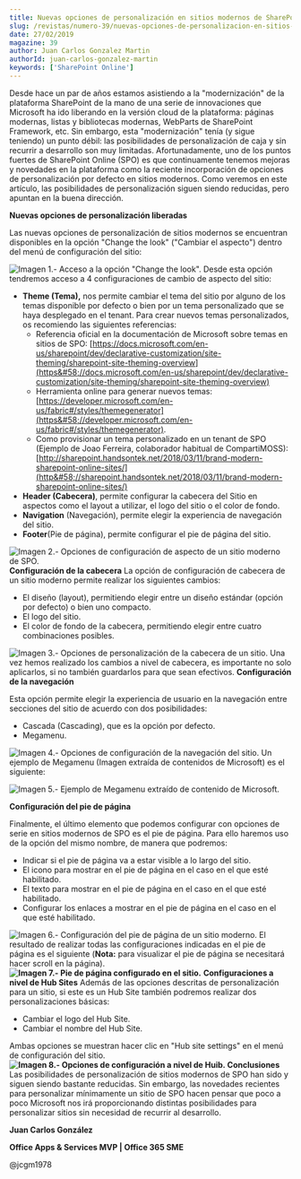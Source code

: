 ```yaml
---
title: Nuevas opciones de personalización en sitios modernos de SharePoint Online
slug: /revistas/numero-39/nuevas-opciones-de-personalizacion-en-sitios-modernos-de-sharepoint-online
date: 27/02/2019
magazine: 39
author: Juan Carlos Gonzalez Martin
authorId: juan-carlos-gonzalez-martin
keywords: ['SharePoint Online']
---
```



<ArticleHeader frontmatter={props.pageContext.frontmatter} />



Desde hace un par de años estamos asistiendo a la "modernización" de la plataforma SharePoint de la mano de una serie de innovaciones que Microsoft ha ido liberando en la versión cloud de la plataforma: páginas modernas, listas y bibliotecas modernas, WebParts de SharePoint Framework, etc. Sin embargo, esta "modernización" tenía (y sigue teniendo) un punto débil: las posibilidades de personalización de caja y sin recurrir a desarrollo son muy limitadas. Afortunadamente, uno de los puntos fuertes de SharePoint Online (SPO) es que continuamente tenemos mejoras y novedades en la plataforma como la reciente incorporación de opciones de personalización por defecto en sitios modernos. Como veremos en este artículo, las posibilidades de personalización siguen siendo reducidas, pero apuntan en la buena dirección.

**Nuevas opciones de personalización liberadas**

Las nuevas opciones de personalización de sitios modernos se encuentran disponibles en la opción "Change the look" ("Cambiar el aspecto") dentro del menú de configuración del sitio:

![Imagen 1.- Acceso a la opción &quot;Change the look&quot;.](../../../images/numero39/nuevas-opciones-de-personalizacion-en-sitios-modernos-de-sharepoint-online/image1.png)
Desde esta opción tendremos acceso a 4 configuraciones de cambio de aspecto del sitio:
- **Theme (Tema),** nos permite cambiar el tema del sitio por alguno de los temas disponible por defecto o bien por un tema personalizado que se haya desplegado en el tenant. Para crear nuevos temas personalizados, os recomiendo las siguientes referencias:
    - Referencia oficial en la documentación de Microsoft sobre temas en sitios de SPO: [https://docs.microsoft.com/en-us/sharepoint/dev/declarative-customization/site-theming/sharepoint-site-theming-overview](https&#58;//docs.microsoft.com/en-us/sharepoint/dev/declarative-customization/site-theming/sharepoint-site-theming-overview)
    - Herramienta online para generar nuevos temas: [https://developer.microsoft.com/en-us/fabric#/styles/themegenerator](https&#58;//developer.microsoft.com/en-us/fabric#/styles/themegenerator).
    - Como provisionar un tema personalizado en un tenant de SPO (Ejemplo de Joao Ferreira, colaborador habitual de CompartiMOSS): [http://sharepoint.handsontek.net/2018/03/11/brand-modern-sharepoint-online-sites/](http&#58;//sharepoint.handsontek.net/2018/03/11/brand-modern-sharepoint-online-sites/)
- **Header (Cabecera)**, permite configurar la cabecera del Sitio en aspectos como el layout a utilizar, el logo del sitio o el color de fondo.
- **Navigation** (Navegación), permite elegir la experiencia de navegación del sitio.
- **Footer**(Pie de página), permite configurar el pie de página del sitio.


![Imagen 2.- Opciones de configuración de aspecto de un sitio moderno de SPO.](../../../images/numero39/nuevas-opciones-de-personalizacion-en-sitios-modernos-de-sharepoint-online/image2.png)
**Configuración de la cabecera**
La opción de configuración de cabecera de un sitio moderno permite realizar los siguientes cambios:

- El diseño (layout), permitiendo elegir entre un diseño estándar (opción por defecto) o bien uno compacto.
- El logo del sitio.
- El color de fondo de la cabecera, permitiendo elegir entre cuatro combinaciones posibles.


![Imagen 3.- Opciones de personalización de la cabecera de un sitio.](../../../images/numero39/nuevas-opciones-de-personalizacion-en-sitios-modernos-de-sharepoint-online/image3.png)
Una vez hemos realizado los cambios a nivel de cabecera, es importante no solo aplicarlos, si no también guardarlos para que sean efectivos.
**Configuración de la navegación**

Esta opción permite elegir la experiencia de usuario en la navegación entre secciones del sitio de acuerdo con dos posibilidades:

- Cascada (Cascading), que es la opción por defecto.
- Megamenu.


![Imagen 4.- Opciones de configuración de la navegación del sitio.](../../../images/numero39/nuevas-opciones-de-personalizacion-en-sitios-modernos-de-sharepoint-online/image4.png)
Un ejemplo de Megamenu (Imagen extraída de contenidos de Microsoft) es el siguiente:

![Imagen 5.- Ejemplo de Megamenu extraído de contenido de Microsoft.](../../../images/numero39/nuevas-opciones-de-personalizacion-en-sitios-modernos-de-sharepoint-online/image5.jpeg)

**Configuración del pie de página**

Finalmente, el último elemento que podemos configurar con opciones de serie en sitios modernos de SPO es el pie de página. Para ello haremos uso de la opción del mismo nombre, de manera que podremos:

- Indicar si el pie de página va a estar visible a lo largo del sitio.
- El icono para mostrar en el pie de página en el caso en el que esté habilitado.
- El texto para mostrar en el pie de página en el caso en el que esté habilitado.
- Configurar los enlaces a mostrar en el pie de página en el caso en el que esté habilitado.


![Imagen 6.- Configuración del pie de página de un sitio moderno.](../../../images/numero39/nuevas-opciones-de-personalizacion-en-sitios-modernos-de-sharepoint-online/image6.png)
El resultado de realizar todas las configuraciones indicadas en el pie de página es el siguiente (**Nota:** para visualizar el pie de página se necesitará hacer scroll en la página).
**![Imagen 7.- Pie de página configurado en el sitio.](../../../images/numero39/nuevas-opciones-de-personalizacion-en-sitios-modernos-de-sharepoint-online/image7.png)**
**Configuraciones a nivel de Hub Sites**
Además de las opciones descritas de personalización para un sitio, si este es un Hub Site también podremos realizar dos personalizaciones básicas:

- Cambiar el logo del Hub Site.
- Cambiar el nombre del Hub Site.


Ambas opciones se muestran hacer clic en "Hub site settings" en el menú de configuración del sitio.
**![Imagen 8.- Opciones de configuración a nivel de Huib.](../../../images/numero39/nuevas-opciones-de-personalizacion-en-sitios-modernos-de-sharepoint-online/image8.png)
Conclusiones**
Las posibilidades de personalización de sitios modernos de SPO han sido y siguen siendo bastante reducidas. Sin embargo, las novedades recientes para personalizar mínimamente un sitio de SPO hacen pensar que poco a poco Microsoft nos irá proporcionando distintas posibilidades para personalizar sitios sin necesidad de recurrir al desarrollo.



**Juan Carlos González**

**Office Apps & Services MVP | Office 365 SME**

@jcgm1978​​


